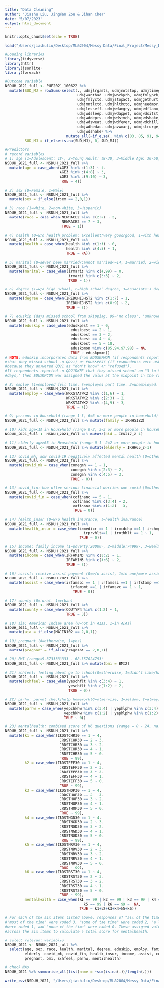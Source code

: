 ```yaml
---
title: "Data Cleaning"
author: "Jiashu Liu, Jingdan Zou & Qihan Chen"
date: "5/07/2023"
output: html_document
---
```


```r
knitr::opts_chunk$set(echo = TRUE)
```

```r
load("/Users/jiashuliu/Desktop/ML&2004/Messy Data/Final_Project/Messy_Data_Final/NSDUH_2021.RData")
```

```r
#Loading libraries
library(tidyverse)
library(httr)
library(jsonlite)
library(foreach)
```

```r
#Outcome variable
NSDUH_2021_full <- PUF2021_100622 %>%
  mutate(SUD_MJ = rowSums(select(., udmjlrgamts, udmjnotstop, udmjtimeget, 
                                 udmjwantbad, udmjworkprb, udmjfmlyprb,
                                 udmjfmlyctd, udmjstopact, udmjgethurt, 
                                 udmjmntlctd, udmjhlthctd, udmjneedmor, 
                                 udmjlesseff, udmjwdangry, udmjwdflanx, 
                                 udmjwdsleep, udmjwdappet, udmjwdsitst, 
                                 udmjwddeprs, udmjwdstmch, udmjwdshake, 
                                 udmjwdsweat, udmjwdfever, udmjwdchill, 
                                 udmjwdhedac, udmjavwmarj, udmjstrurge, 
                                 udmjwdshake) %>% 
                            mutate_all(~if_else(. %in% c(83, 85, 91, 94, 97, 98, 99), NA_integer_, .))) >= 2, 
         SUD_MJ = if_else(is.na(SUD_MJ), 0, SUD_MJ))
```

```r
#Predictors
# record variables
# 1) age (1=Adolescent: 18-, 2=Young Adult: 18-30, 3=Middle Age: 30-50, 4=Elderly: 50+)
NSDUH_2021_full <- NSDUH_2021_full %>% 
  mutate(age = case_when(AGE3 %in% c(1:3) ~ 1,
                         AGE3 %in% c(4:8) ~ 2,
                         AGE3 %in% c(9:10) ~ 3,
                         TRUE ~ 4))

# 2) sex (0=Female, 1=Male)
NSDUH_2021_full <- NSDUH_2021_full %>% 
  mutate(sex = if_else(irsex == 2,0,1))

# 3) race (1=white, 2=non-white, 3=Hispanic)
NSDUH_2021_full <- NSDUH_2021_full %>% 
  mutate(race = case_when(NEWRACE2 %in% c(2:6) ~ 2,
                          NEWRACE2 == 7 ~ 3,
                          TRUE ~ 1))

# 4) health (0=w/o health problem: excellent/very good/good, 1=with health problem: fair/poor)
NSDUH_2021_full <- NSDUH_2021_full %>% 
  mutate(health = case_when(health %in% c(1:3) ~ 0,
                            health %in% c(4:5) ~ 1,
                            TRUE ~ NA))

# 5) marital (0=never been married/cannot married<=14, 1=married, 2=widowed/divorced/separated),
NSDUH_2021_full <- NSDUH_2021_full %>% 
  mutate(marital = case_when(irmarit %in% c(4,99) ~ 0,
                             irmarit %in% c(2:3) ~ 2,
                             TRUE ~ 1))

# 6) degree (1=w/o high school, 2=high school degree, 3=associate's degree/college graduate or higher)
NSDUH_2021_full <- NSDUH_2021_full %>% 
  mutate(degree = case_when(IREDUHIGHST2 %in% c(1:7) ~ 1,
                            IREDUHIGHST2 %in% c(8:9) ~ 2,
                            TRUE ~ 3))

# 7) eduskip (days missed school from skipping, 99~'no class', 'unknown') 
NSDUH_2021_full <- NSDUH_2021_full %>% 
  mutate(eduskip = case_when(eduskpest == 1 ~ 0,
                              eduskpest == 2 ~ 1,
                              eduskpest == 3 ~ 2,
                              eduskpest == 4 ~ 4,
                              eduskpest == 5 ~ 18,
                              eduskpmon %in% c(85,94,97,98) ~ NA,
                              TRUE ~ eduskpmon))
# NOTE: eduskip incorporates data from EDUSKPMON (if respondents reported a valid number of days
#that they missed school in QD21) or EDUSKPEST (if respondents were asked question QD21DKRE 
#because they answered QD21 as "don't know" or "refused"). 
#If respondents reported in QD21DKRE that they missed school on "3 to 5 days" or on "6 or more 
#days," then EDUSKPCOM was assigned the value at the midpoint in the range (i.e., 4 days or 18 days, respectively).
```

```r
# 8) employ (1=employed full time, 2=employed part time, 3=unemployed, 4=Other(incl. not in labor force))
NSDUH_2021_full <- NSDUH_2021_full %>% 
  mutate(employ = case_when(WRKSTATWK2 %in% c(1,6) ~ 1,
                            WRKSTATWK2 %in% c(2:3) ~ 2,
                            WRKSTATWK2 %in% c(4,9) ~ 3,
                            TRUE ~ 4))

# 9) persons in Household (range 1-5, 6=6 or more people in household)
NSDUH_2021_full <- NSDUH_2021_full %>% mutate(family = IRHHSIZ2)

# 10) kids age<18 in Household (range 0-2, 3=3 or more people in household)
NSDUH_2021_full <- NSDUH_2021_full %>% mutate(kid = IRKI17_2-1)

# 11) elderly age>65 in Household (range 0-1, 2=2 or more people in household)
NSDUH_2021_full <- NSDUH_2021_full %>% mutate(elderly = IRHH65_2-1)
```

```r
# 12) covid_mh: how covid-19 negatively affected mental health (0=otherwise, 1=not at all, 2=a little/some, 3=quite a bit/lot )
NSDUH_2021_full <- NSDUH_2021_full %>% 
  mutate(covid_mh = case_when(conegmh == 1 ~ 1,
                              conegmh %in% c(2:3) ~ 2,
                              conegmh %in% c(4:5) ~ 3,
                              TRUE ~ 0))

# 13) covid_fin: how often serious financial worries due covid (0=otherwise, 1=never, 2=some/rarely, 3=very often)
NSDUH_2021_full <- NSDUH_2021_full %>% 
  mutate(covid_fin = case_when(cofinanc == 5 ~ 1,
                               cofinanc %in% c(3:4) ~ 2,
                               cofinanc %in% c(1:2) ~ 3,
                               TRUE ~ 0))

# 14) health_insur (0=w/o health insurance, 1=health insurance)
NSDUH_2021_full <- NSDUH_2021_full %>% 
  mutate(health_insur = case_when(irmedicr == 1 | irmcdchp ==1 | irchmpus==1 | 
                                    irprvhlt==1 | irothhlt == 1 ~ 1,
                                  TRUE ~ 0))

```

```r
# 15) income: family income (1=poverty:20000-, 2=middle:74999-, 3=wealth:75000+)
NSDUH_2021_full <- NSDUH_2021_full %>% 
  mutate(income = case_when(IRFAMIN3 %in% c(1:2) ~ 1,
                            IRFAMIN3 %in% c(3:6) ~ 2,
                            TRUE ~ 3))

# 16) assist: receive assist payment (0=w/o assist, 1=in one/more assist)
NSDUH_2021_full <- NSDUH_2021_full %>% 
  mutate(assist = case_when(irfamsoc == 1 | irfamssi ==1 | irfstamp ==1 | 
                              irfampmt ==1 | irfamsvc == 1 ~ 1,
                               TRUE ~ 0))

# 17) county (0=rural, 1=urban)
NSDUH_2021_full <- NSDUH_2021_full %>% 
  mutate(county = case_when(COUTYP4 %in% c(1:2) ~ 1,
                            TRUE ~ 0))

# 18) aia: American Indian area (0=not in AIAs, 1=in AIAs)
NSDUH_2021_full <- NSDUH_2021_full %>% 
  mutate(aia = if_else(MAIIN102 == 2,0,1))

# 19) pregnant (0=otherwise, 1=yes)
NSDUH_2021_full <- NSDUH_2021_full %>% 
  mutate(pregnant = if_else(pregnant == 2,0,1))

# 20) BMI (range=9.3733333333 - 68.557024793)
NSDUH_2021_full <- NSDUH_2021_full %>% mutate(bmi = BMI2)
```

```r
# 21) schfeel: feeling about go to school(0=otherwise, 1=didn't like/hate, 2=like)
NSDUH_2021_full <- NSDUH_2021_full %>% 
  mutate(schfeel = case_when(yeschflt %in% c(3:4) ~ 1,
                             yeschflt %in% c(1:2) ~ 2,
                             TRUE ~ 0))

# 22) parhw: parent check/help homework(0=otherwise, 1=seldom, 2=always)
NSDUH_2021_full <- NSDUH_2021_full %>% 
  mutate(parhw = case_when(yepchkhw %in% c(3:4) | yephlphw %in% c(3:4) ~ 1,
                           yepchkhw %in% c(1:2) | yephlphw %in% c(1:2) ~ 2,
                           TRUE ~ 0))

# 23) mentalhealth: combined score of K6 questions (range = 0 - 24, na:Aged 12-17)
NSDUH_2021_full <- NSDUH_2021_full %>% 
  mutate(k1 = case_when(IRDSTCHR30 == 1 ~ 4,
                         IRDSTCHR30 == 2 ~ 3,
                         IRDSTCHR30 == 3 ~ 2,
                         IRDSTCHR30 == 4 ~ 1,
                         IRDSTCHR30 == 5 ~ 0,
                         TRUE ~ 99),
         k2 = case_when(IRDSTEFF30 == 1 ~ 4,
                         IRDSTEFF30 == 2 ~ 3,
                         IRDSTEFF30 == 3 ~ 2,
                         IRDSTEFF30 == 4 ~ 1,
                         IRDSTEFF30 == 5 ~ 0,
                         TRUE ~ 99),
         k3 = case_when(IRDSTHOP30 == 1 ~ 4,
                         IRDSTHOP30 == 2 ~ 3,
                         IRDSTHOP30 == 3 ~ 2,
                         IRDSTHOP30 == 4 ~ 1,
                         IRDSTHOP30 == 5 ~ 0,
                         TRUE ~ 99),
         k4 = case_when(IRDSTNGD30 == 1 ~ 4,
                         IRDSTNGD30 == 2 ~ 3,
                         IRDSTNGD30 == 3 ~ 2,
                         IRDSTNGD30 == 4 ~ 1,
                         IRDSTNGD30 == 5 ~ 0,
                         TRUE ~ 99),
         k5 = case_when(IRDSTNRV30 == 1 ~ 4,
                         IRDSTNRV30 == 2 ~ 3,
                         IRDSTNRV30 == 3 ~ 2,
                         IRDSTNRV30 == 4 ~ 1,
                         IRDSTNRV30 == 5 ~ 0,
                         TRUE ~ 99),
         k6 = case_when(IRDSTRST30 == 1 ~ 4,
                         IRDSTRST30 == 2 ~ 3,
                         IRDSTRST30 == 3 ~ 2,
                         IRDSTRST30 == 4 ~ 1,
                         IRDSTRST30 == 5 ~ 0,
                         TRUE ~ 99),
         mentalhealth = case_when(k1 == 99 | k2 == 99 | k3 == 99 | k4 == 99 | 
                                    k5 == 99 | k6 == 99 ~  NA,
                                  TRUE ~ k1+k2+k3+k4+k5+k6))
    
# For each of the six items listed above, responses of "all of the time" were coded 4, 
#"most of the time" were coded 3, "some of the time" were coded 2, "a little of the time" 
#were coded 1, and "none of the time" were coded 0. These assigned values were summed 
#across the six items to calculate a total score for mentalhealth.

```
```r
# select relevant variables
NSDUH_2021 <- NSDUH_2021_full %>%
  select(age, sex, race, health, marital, degree, eduskip, employ, family, kid, 
         elderly, covid_mh, covid_fin, health_insur, income, assist, county, aia, 
         pregnant, bmi, schfeel, parhw, mentalhealth)

```

```r
# check NAs
NSDUH_2021 %>% summarise_all(list(name = ~sum(is.na(.))/length(.)))
```

```r
write_csv(NSDUH_2021, "/Users/jiashuliu/Desktop/ML&2004/Messy Data/Final_Project/Messy_Data_Final/NSDUH_2021.csv")
```

